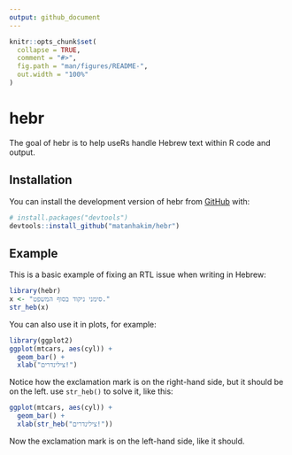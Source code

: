 ```yaml
---
output: github_document
---
```


<!-- README.md is generated from README.Rmd. Please edit that file -->

```r
knitr::opts_chunk$set(
  collapse = TRUE,
  comment = "#>",
  fig.path = "man/figures/README-",
  out.width = "100%"
)
```

# hebr

<!-- badges: start -->
<!-- badges: end -->

The goal of hebr is to help useRs handle Hebrew text within R code and output.

## Installation

You can install the development version of hebr from [GitHub](https://github.com/) with:

``` r
# install.packages("devtools")
devtools::install_github("matanhakim/hebr")
```

## Example

This is a basic example of fixing an RTL issue when writing in Hebrew:

```r
library(hebr)
x <- "סימני ניקוד בסוף המשפט."
str_heb(x)
```

You can also use it in plots, for example:

```r
library(ggplot2)
ggplot(mtcars, aes(cyl)) +
  geom_bar() +
  xlab("צילינדרים!")
```

Notice how the exclamation mark is on the right-hand side, but it should be on the left.
use `str_heb()` to solve it, like this:

```r
ggplot(mtcars, aes(cyl)) +
  geom_bar() +
  xlab(str_heb("צילינדרים!"))
```

Now the exclamation mark is on the left-hand side, like it should.
